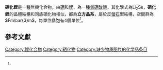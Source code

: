 {{Chembox
|   Name = 硒化鋰
|   CustomizedImage = [[File:CaF2_polyhedra.png|250px]]<br/><center>Li<sup>+</sup>: <span style="color:#99CC00; background-color:#99CC00;">__</span> Se<sup>2-</sup>: <span style="color:#C0C0C0; background-color:#C0C0C0;">__</span></center> 
|   ImageName = 硒化鋰
|   IUPACName = Lithium selenide
|   OtherNames = 
| Section1 = {{Chembox Identifiers
| CASNo = 12136-60-6
| CASNo_Ref = {{cascite|changed|??}}
}}
| Section2 = {{Chembox Properties
|   Formula = Li<sub>2</sub>Se
|   MolarMass = 92.842 
|   Appearance = 無色，高吸濕性晶體<ref name='Lax'>Jean D'Ans, Ellen Lax: ''Taschenbuch für Chemiker und Physiker. 3. Elemente, anorganische Verbindungen und Materialien, Minerale, Band 3.'' 4. Auflage, Springer, 1997, ISBN 978-3-5406-0035-0, S. 692 ({{Google Buch|ID=oWjEKDnsJgEC|Seite=692}}).</ref>
|   Density = 2.0 g/cm<sup>3</sup><ref name='Perry'>Dale L. Perry, Sidney L. Phillips: ''Handbook of inorganic compounds''. CRC Press, 1995, ISBN 978-0-8493-8671-8,  S. 336 ({{Google Buch|BuchID=0fT4wfhF1AsC|Seite=336}}).</ref>
|   Solubility = 水解<ref name='Alfa'>{{Alfa|39515|name='Rubidiumselenid'|Datum=Dienstag, 29. Juni 2010}}</ref>
  }}
| Section3 = {{Chembox Structure
|   CrystalStruct = [[立方晶系|立方晶系]]：反[[螢石|螢石]]型结构
  }}
| Section8 = {{Chembox Related
|   OtherCations = [[硒化鈉|硒化鈉]]、[[硒化鉀|硒化鉀]]、[[硒化銣|硒化銣]]、[[硒化銫|硒化銫]]
|   OtherAnions = [[氧化锂|氧化锂]]<br />[[硫化锂|硫化锂]]<br />[[碲化锂|碲化锂]]<br />[[釙化锂|釙化锂]]
  }}
}}
'''硒化鋰'''是一種無機化合物，由[[硒|硒]]和[[鋰|鋰]]，為一種[[氫硒酸|氫硒酸]]鹽，其化學式為Li<sub>2</sub>Se，'''硒化鋰'''的晶體結構和同族硒化物相似，都為'''立方晶系'''，屬於反[[螢石|螢石]]型結構，空間群為<math>Fm\bar{3}m</math>，每單位晶胞有4個單位<ref name="Lax"/>。

== 參考文獻 ==
{{reflist}}

{{無機化合物小作品}}

{{鋰化合物}}
{{硒化物}}

[[Category:鋰化合物|Category:鋰化合物]]
[[Category:硒化物|Category:硒化物]]
[[Category:缺少物质图片的化学品条目|Category:缺少物质图片的化学品条目]]